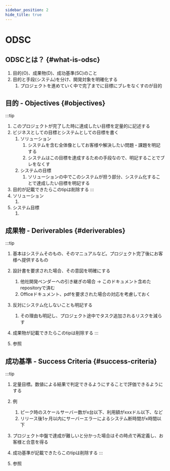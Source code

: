 ```yaml
---
sidebar_position: 2
hide_title: true
---
```


# ODSC
## ODSCとは？ {#what-is-odsc}
1. 目的(O)、成果物(D)、成功基準(SC)のこと
1. 目的と手段(システム)を分け、開発対象を明確化する
    1. プロジェクトを進めていく中で完了までに目標にブレをなくすのが目的

## 目的 - Objectives {#objectives}

:::tip
1. このプロジェクトが完了した時に達成したい目標を定量的に記述する
1. ビジネスとしての目標とシステムとしての目標を書く
    1. ソリューション
        1. システムを含む全体像としてお客様や解決したい問題・課題を明記する
        1. システムはこの目標を達成するための手段なので、明記することでブレをなくす
    1. システムの目標
        1. ソリューションの中でこのシステムが担う部分、システム化することで達成したい目標を明記する
1. 目的が記載できたらこのtipは削除する
:::
1. ソリューション
    1. <TBD/>
1. システム目標
    1. <TBD/>

## 成果物 - Deriverables {#deriverables}

:::tip
1. 基本はシステムそのもの、そのマニュアルなど。プロジェクト完了後にお客様へ提供するもの
1. 設計書を要求された場合、その意図を明確にする
    1. 他社開発ベンダーへの引き継ぎの場合 -> このドキュメント含めたrepositoryで済む
    1. Officeドキュメント、pdfを要求された場合の対応を考慮しておく
1. 反対にシステム化しないことも明記する
    1. その理由も明記し、プロジェクト途中でタスク追加されるリスクを減らす
1. 成果物が記載できたらこのtipは削除する
:::

1. <TBD/> 参照

## 成功基準 - Success Criteria {#success-criteria}

:::tip
1. 定量目標。数値による結果で判定できるようにすることで評価できるようにする
1. 例
    1. ピーク時のスケールサーバー数がx台以下、利用額がxxxドル以下、など
    1. リリース後1ヶ月以内にサーバーエラーによるシステム断時間がx時間以下
1. プロジェクト中盤で達成が難しいと分かった場合はその時点で再定義し、お客様と合意を得る
1. 成功基準が記載できたらこのtipは削除する
:::

1. <TBD/> 参照
